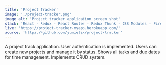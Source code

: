 ```yaml
---
title: 'Project Tracker'
image: './project-tracker.png'
image_alt: 'Project tracker application screen shot'
stack: 'React - Redux - React Router - Redux Thunk - CSS Modules - Firebase - Node.js - Express - MongoDB - Heroku'
live: 'https://project-tracker-myapp.herokuapp.com/'
source: 'https://github.com/yumietzk/project-tracker'
---
```


A project track application. User authentication is implemented. Users can create new projects and manage it by status. Shows all tasks and due dates for time management. Implements CRUD system.
